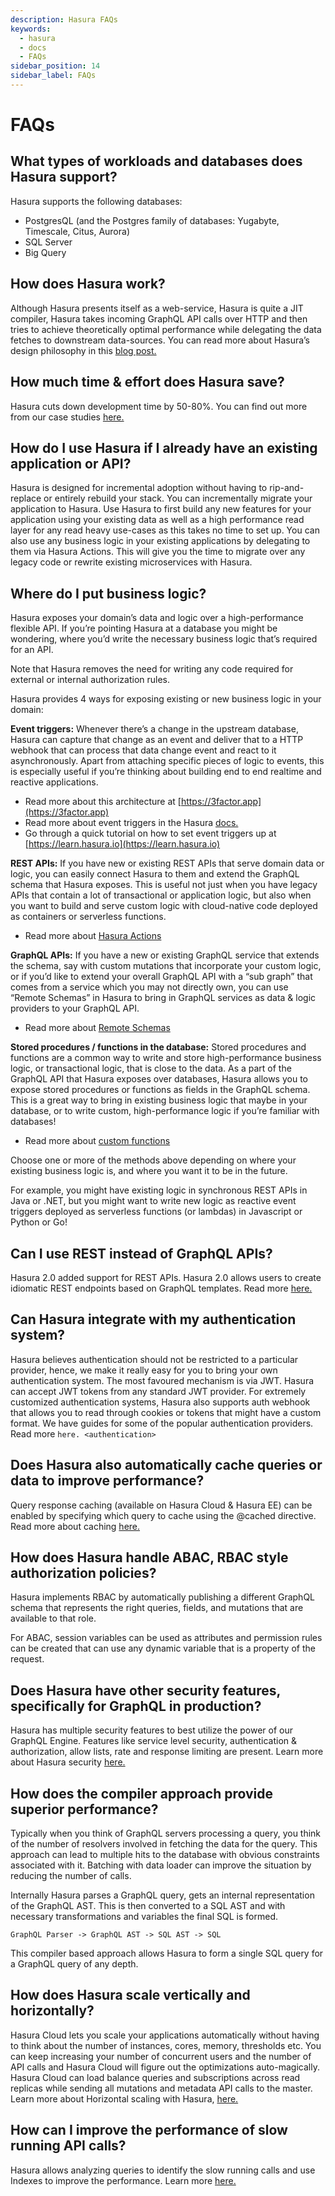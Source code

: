 ```yaml
---
description: Hasura FAQs
keywords:
  - hasura
  - docs
  - FAQs
sidebar_position: 14
sidebar_label: FAQs
---
```


# FAQs

## What types of workloads and databases does Hasura support?

Hasura supports the following databases:  
-   PostgresQL (and the Postgres family of databases: Yugabyte,
    Timescale, Citus, Aurora)
-   SQL Server
-   Big Query

## How does Hasura work?

Although Hasura presents itself as a web-service, Hasura is quite a JIT
compiler, Hasura takes incoming GraphQL API calls over HTTP and then
tries to achieve theoretically optimal performance while delegating the
data fetches to downstream data-sources. You can read more about
Hasura’s design philosophy in this [blog post.](https://hasura.io/blog/how-hasura-works/)

## How much time & effort does Hasura save?

Hasura cuts down development time by 50-80%. You can find out more from
our case studies [here.](https://hasura.io/user-stories/)

## How do I use Hasura if I already have an existing application or API?

Hasura is designed for incremental adoption without having to
rip-and-replace or entirely rebuild your stack. You can incrementally
migrate your application to Hasura. Use Hasura to first build any new
features for your application using your existing data as well as a high
performance read layer for any read heavy use-cases as this takes no
time to set up. You can also use any business logic in your existing
applications by delegating to them via Hasura Actions. This will give
you the time to migrate over any legacy code or rewrite existing
microservices with Hasura.

## Where do I put business logic?

Hasura exposes your domain’s data and logic over a high-performance
flexible API. If you’re pointing Hasura at a database you might be
wondering, where you’d write the necessary business logic that’s
required for an API.

Note that Hasura removes the need for writing any code required for
external or internal authorization rules.

Hasura provides 4 ways for exposing existing or new business logic in
your domain:

**Event triggers:** Whenever there’s a change in the upstream database,
Hasura can capture that change as an event and deliver that to a HTTP
webhook that can process that data change event and react to it
asynchronously. Apart from attaching specific pieces of logic to events,
this is especially useful if you’re thinking about building end to end
realtime and reactive applications.

-   Read more about this architecture at [https://3factor.app](https://3factor.app)
-   Read more about event triggers in the Hasura
    [docs.](/graphql/core/event-triggers/index.mdx)
-   Go through a quick tutorial on how to set event triggers up at
    [https://learn.hasura.io](https://learn.hasura.io)

**REST APIs:** If you have new or existing REST APIs that serve domain
data or logic, you can easily connect Hasura to them and extend the
GraphQL schema that Hasura exposes. This is useful not just when you
have legacy APIs that contain a lot of transactional or application
logic, but also when you want to build and serve custom logic with
cloud-native code deployed as containers or serverless functions.

-   Read more about [Hasura Actions](/graphql/core/actions/index.mdx)

**GraphQL APIs:** If you have a new or existing GraphQL service that
extends the schema, say with custom mutations that incorporate your
custom logic, or if you’d like to extend your overall GraphQL API with a
“sub graph” that comes from a service which you may not directly own,
you can use “Remote Schemas” in Hasura to bring in GraphQL services as
data & logic providers to your GraphQL API.

-   Read more about [Remote Schemas](/graphql/core/remote-schemas/index.mdx)

**Stored procedures / functions in the database:** Stored procedures and
functions are a common way to write and store high-performance business
logic, or transactional logic, that is close to the data. As a part of
the GraphQL API that Hasura exposes over databases, Hasura allows you to
expose stored procedures or functions as fields in the GraphQL schema.
This is a great way to bring in existing business logic that maybe in
your database, or to write custom, high-performance logic if you’re
familiar with databases!

-   Read more about [custom functions](/graphql/core/databases/postgres/schema/custom-functions.mdx)

Choose one or more of the methods above depending on where your existing
business logic is, and where you want it to be in the future.

For example, you might have existing logic in synchronous REST APIs in
Java or .NET, but you might want to write new logic as reactive event
triggers deployed as serverless functions (or lambdas) in Javascript or
Python or Go!

## Can I use REST instead of GraphQL APIs?

Hasura 2.0 added support for REST APIs. Hasura 2.0 allows users to
create idiomatic REST endpoints based on GraphQL templates. Read more
[here.](/graphql/core/api-reference/restified.mdx)

## Can Hasura integrate with my authentication system?

Hasura believes authentication should not be restricted to a particular
provider, hence, we make it really easy for you to bring your own
authentication system. The most favoured mechanism is via JWT. Hasura
can accept JWT tokens from any standard JWT provider. For extremely
customized authentication systems, Hasura also supports auth webhook
that allows you to read through cookies or tokens that might have a
custom format. We have guides for some of the popular authentication
providers. Read more `here. <authentication>`

## Does Hasura also automatically cache queries or data to improve performance?

Query response caching (available on Hasura Cloud & Hasura EE) can be
enabled by specifying which query to cache using the @cached directive.
Read more about caching
[here.](https://hasura.io/learn/graphql/hasura-advanced/performance/1-caching/)

## How does Hasura handle ABAC, RBAC style authorization policies?

Hasura implements RBAC by automatically publishing a different GraphQL
schema that represents the right queries, fields, and mutations that are
available to that role.

For ABAC, session variables can be used as attributes and permission
rules can be created that can use any dynamic variable that is a
property of the request.

## Does Hasura have other security features, specifically for GraphQL in production?

Hasura has multiple security features to best utilize the power of our
GraphQL Engine. Features like service level security, authentication &
authorization, allow lists, rate and response limiting are present.
Learn more about Hasura security
[here.](https://hasura.io/learn/graphql/hasura-advanced/security/)

## How does the compiler approach provide superior performance?

Typically when you think of GraphQL servers processing a query, you
think of the number of resolvers involved in fetching the data for the
query. This approach can lead to multiple hits to the database with
obvious constraints associated with it. Batching with data loader can
improve the situation by reducing the number of calls.

Internally Hasura parses a GraphQL query, gets an internal
representation of the GraphQL AST. This is then converted to a SQL AST
and with necessary transformations and variables the final SQL is
formed.

`GraphQL Parser -> GraphQL AST -> SQL AST -> SQL`

This compiler based approach allows Hasura to form a single SQL query
for a GraphQL query of any depth.

## How does Hasura scale vertically and horizontally?

Hasura Cloud lets you scale your applications automatically without
having to think about the number of instances, cores, memory, thresholds
etc. You can keep increasing your number of concurrent users and the
number of API calls and Hasura Cloud will figure out the optimizations
auto-magically. Hasura Cloud can load balance queries and subscriptions
across read replicas while sending all mutations and metadata API calls
to the master. Learn more about Horizontal scaling with Hasura,
[here.](https://hasura.io/learn/graphql/hasura-advanced/performance/2-horizontal-scaling/)

## How can I improve the performance of slow running API calls?

Hasura allows analyzing queries to identify the slow running calls and
use Indexes to improve the performance. Learn more
[here.](https://hasura.io/learn/graphql/hasura-advanced/performance/3-analyze-query-plans/)
